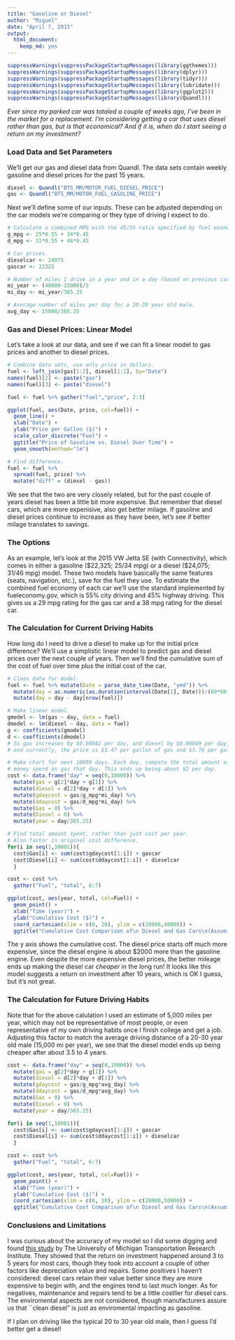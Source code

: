 ```yaml
---
title: "Gasoline or Diesel"
author: "Miguel"
date: "April 7, 2015"
output:
  html_document:
    keep_md: yes
---
```


```r
suppressWarnings(suppressPackageStartupMessages(library(ggthemes)))
suppressWarnings(suppressPackageStartupMessages(library(dplyr)))
suppressWarnings(suppressPackageStartupMessages(library(tidyr)))
suppressWarnings(suppressPackageStartupMessages(library(lubridate)))
suppressWarnings(suppressPackageStartupMessages(library(ggplot2)))
suppressWarnings(suppressPackageStartupMessages(library(Quandl)))
```


*Ever since my parked car was totaled a couple of weeks ago, I've been in the market for a replacement. I'm considering getting a car that uses diesel rather than gas, but is that economical? And if it is, when do I start seeing a return on my investment?*

### Load Data and Set Parameters

We'll get our gas and diesel data from Quandl. The data sets contain weekly gasoline and diesel prices for the past 15 years.

```r
diesel <- Quandl("BTS_MM/MOTOR_FUEL_DIESEL_PRICE")
gas <- Quandl("BTS_MM/MOTOR_FUEL_GASOLINE_PRICE")
```

Next we'll define some of our inputs. These can be adjusted depending on the car models we're comparing or they type of driving I expect to do.

```r
# Calculate a combined MPG with the 45/55 ratio specified by fuel economy.gov:
g_mpg <- 25*0.55 + 34*0.45 
d_mpg <- 31*0.55 + 46*0.45

# Car prices.
dieselcar <- 24075 
gascar <- 22325

# Number of miles I drive in a year and in a day (based on previous car).
mi_year <- (40000-15000)/5
mi_day <- mi_year/365.25

# Average number of miles per day for a 20-30 year old male.
avg_day <- 15000/365.25
```

### Gas and Diesel Prices: Linear Model

Let's take a look at our data, and see if we can fit a linear model to gas prices and another to diesel prices.

```r
# Combine data sets, use only price in dollars.
fuel <- left_join(gas[1:2], diesel[1:2], by="Date")
names(fuel)[2] <- paste("gas")
names(fuel)[3] <- paste("diesel")

fuel <- fuel %>% gather("fuel","price", 2:3)

ggplot(fuel, aes(Date, price, col=fuel)) + 
  geom_line() + 
  xlab("Date") +
  ylab("Price per Gallon ($)") +  
  scale_color_discrete("Fuel") + 
  ggtitle("Price of Gasoline vs. Diesel Over Time") +
  geom_smooth(method="lm")

# Find difference.
fuel <- fuel %>% 
  spread(fuel, price) %>%
  mutate("diff" = (diesel - gas))
```

We see that the two are very closely related, but for the past couple of years diesel has been a little bit more expensive. But remember that diesel cars, which are more expenisive, also get better milage. If gasoline and diesel prices continue to increase as they have been, let's see if better milage translates to savings.

### The Options

As an example, let's look at the 2015 VW Jetta SE (with Connectivity), which comes in either a gasoline ($22,325; 25/34 mpg) or a diesel ($24,075; 31/46 mpg) model. These two models have basically the same features (seats, navigation, etc.), save for the fuel they use.  To estimate the combined fuel economy of each car we'll use the standard implemented by fueleconomy.gov, which is 55% city driving and 45% highway driving. This gives us a 29 mpg rating for the gas car and a 38 mpg rating for the diesel car. 

### The Calculation for Current Driving Habits

How long do I need to drive a diesel to make up for the initial price difference? We'll use a simplistic linear model to predict gas and diesel prices over the next couple of years. Then we'll find the cumulative sum of the cost of fuel over time plus the initial cost of the car. 

```r
# Clean data for model.
fuel <- fuel %>% mutate(Date = parse_date_time(Date, "ymd")) %>%
  mutate(day = as.numeric(as.duration(interval(Date[1], Date)))/(60*60*24)) %>%
  mutate(day = day - day[nrow(fuel)])

# Make linear model.
gmodel <- lm(gas ~ day, data = fuel)
dmodel <- lm(diesel ~ day, data = fuel)
g <- coefficients(gmodel)
d <- coefficients(dmodel)
# So gas increases by $0.00042 per day, and diesel by $0.00049 per day, 
# and currently, the price is $3.47 per gallon of gas and $3.78 per gallon of diesel.

# Make chart for next 10000 days. Each day, compute the total amount of
# money spend on gas that day. This ends up being about $2 per day.
cost <- data.frame("day" = seq(0,10000)) %>%
  mutate(gas = g[2]*day + g[1]) %>%
  mutate(diesel = d[2]*day + d[1]) %>%
  mutate(gdaycost = gas/g_mpg*mi_day) %>%
  mutate(ddaycost = gas/d_mpg*mi_day) %>%
  mutate(Gas = 0) %>%
  mutate(Diesel = 0) %>%
  mutate(year = day/365.25)

# Find total amount spent, rather than just cost per year.
# Also factor in original cost difference.
for(i in seq(1,10001)){
  cost$Gas[i] <- sum(cost$gdaycost[1:i]) + gascar
  cost$Diesel[i] <- sum(cost$ddaycost[1:i]) + dieselcar
  }

cost <- cost %>%
  gather("Fuel", "total", 6:7)

ggplot(cost, aes(year, total, col=Fuel)) + 
  geom_point() +
  xlab("Time (year)") + 
  ylab("Cumulative Cost ($)") +
  coord_cartesian(xlim = c(0, 20), ylim = c(20000,40000)) +
  ggtitle("Cumulative Cost Comparison of\n Diesel and Gas Cars\n(Assuming 5,000 mi per Year)")
```

The y axis shows the cumulative cost. The diesel price starts off much more expensive, since the diesel engine is about $2000 more than the gasoline engine. Even despite the more expensive diesel prices, the better mileage ends up making the diesel car *cheaper* in the long run! It looks like this model suggests a return on investment after 10 years, which is OK I guess, but it's not great.

### The Calculation for Future Driving Habits

Note that for the above calulation I used an estimate of 5,000 miles per year, which may not be representative of most people, or even representative of my own driving habits once I finish college and get a job. Adjusting this factor to match the average driving distance of a 20-30 year old male (15,000 mi per year), we see that the diesel model ends up being cheaper after about 3.5 to 4 years.

```r
cost <- data.frame("day" = seq(0,10000)) %>%
  mutate(gas = g[2]*day + g[1]) %>%
  mutate(diesel = d[2]*day + d[1]) %>%
  mutate(gdaycost = gas/g_mpg*avg_day) %>%
  mutate(ddaycost = gas/d_mpg*avg_day) %>%
  mutate(Gas = 0) %>%
  mutate(Diesel = 0) %>%
  mutate(year = day/365.25)

for(i in seq(1,10001)){
  cost$Gas[i] <- sum(cost$gdaycost[1:i]) + gascar
  cost$Diesel[i] <- sum(cost$ddaycost[1:i]) + dieselcar
  }

cost <- cost %>%
  gather("Fuel", "total", 6:7)

ggplot(cost, aes(year, total, col=Fuel)) + 
  geom_point() +
  xlab("Time (year)") + 
  ylab("Cumulative Cost ($)") +
  coord_cartesian(xlim = c(0, 10), ylim = c(20000,50000)) +
  ggtitle("Cumulative Cost Comparison of\n Diesel and Gas Cars\n(Assuming 15,000 mi per Year)")
```

### Conclusions and Limitations

I was curious about the accuracy of my model so I did some digging and found [this study](http://www.dieselforum.org/files/dmfile/20130311_cd_umtritcofinalreport_dd2017.pdf) by The University of Michigan Transportation Research Institute. They showed that the return on investment happened around 3 to 5 years for most cars, though they took into account a couple of other factors like depreciation value and repairs. Some positives I haven't considered: diesel cars retain their value better since they are more expensive to begin with, and the engines tend to last much longer. As for negatives, maintenance and repairs tend to be a little costlier for diesel cars. The enviromental aspects are not considered, though manufacturers assure us that ``clean diesel" is just as enviromental impacting as gasoline. 

If I plan on driving like the typical 20 to 30 year old male, then I guess I'd better get a diesel!